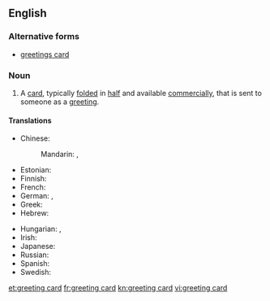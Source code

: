 ==English==

===Alternative forms===
* [[greetings card]]

===Noun===
{{en-noun}}

# A [[card]], typically [[fold]]ed in [[half]] and available [[commercially]], that is sent to someone as a [[greeting]]. {{translation only}}

====Translations====
{{trans-top|card sent as a greeting}}
* Chinese:
*: Mandarin: {{t|cmn|賀卡|sc=Hani}}, {{t|cmn|贺卡|tr=hèkǎ|sc=Hani}}
* Estonian: {{t+|et|õnnitluskaart}}
* Finnish: {{t-|fi|onnittelukortti}}
* French: {{t+|fr|carte de vœux|f}}
* German: {{t-|de|Glückwunschkarte|f}}, {{t-|de|Grußkarte|f}}
* Greek: {{t-|el|ευχετήρια κάρτα|f|tr=efchetíria kárta}}
* Hebrew: {{t+|he|כרטיס ברכה|sc=Hebr|tr=kartis bracha}}
{{trans-mid}}
* Hungarian: {{t-|hu|üdvözlőlap}}, {{t-|hu|üdvözlőkártya}}
* Irish: {{t-|ga|cárta beannachta|m}}
* Japanese: {{t-|ja|グリーティングカード|tr=gurītingukādo|sc=Jpan}}
* Russian: {{t-|ru|поздрави́тельная откры́тка|f|sc=Cyrl|tr=pozdravítelʹnaja otkrýtka}}
* Spanish: {{t-|es|tarjeta de felicitación|f}}
* Swedish: {{t-|sv|gratulationskort|n}}
{{trans-bottom}}

[[et:greeting card]]
[[fr:greeting card]]
[[kn:greeting card]]
[[vi:greeting card]]
